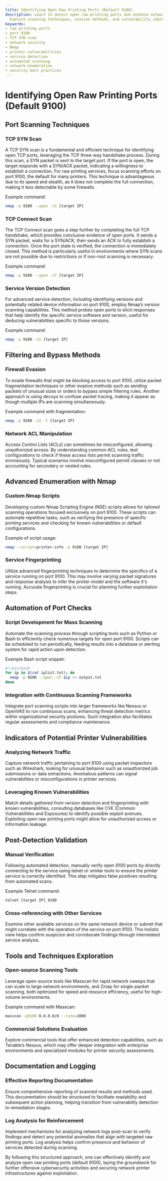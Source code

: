 ```yaml
---
title: Identifying Open Raw Printing Ports (Default 9100)
description: Learn to detect open raw printing ports and enhance network security.
  Explore scanning techniques, evasion methods, and vulnerability identification.
keywords:
- raw printing ports
- port 9100
- TCP SYN scan
- network security
- Nmap
- printer vulnerabilities
- service detection
- automated scanning
- network enumeration
- security best practices
---
```


# Identifying Open Raw Printing Ports (Default 9100)

## Port Scanning Techniques

### TCP SYN Scan
A TCP SYN scan is a fundamental and efficient technique for identifying open TCP ports, leveraging the TCP three-way handshake process. During this scan, a SYN packet is sent to the target port. If the port is open, the target responds with a SYN/ACK packet, indicating a willingness to establish a connection. For raw printing services, focus scanning efforts on port 9100, the default for many printers. This technique is advantageous due to its speed and stealth, as it does not complete the full connection, making it less detectable by some firewalls.

Example command:
```bash
nmap -p 9100 --open -sS [target IP]
```

### TCP Connect Scan
The TCP Connect scan goes a step further by completing the full TCP handshake, which provides conclusive evidence of open ports. It sends a SYN packet, waits for a SYN/ACK, then sends an ACK to fully establish a connection. Once the port state is verified, the connection is immediately closed. This method is particularly useful in environments where SYN scans are not possible due to restrictions or if non-root scanning is necessary.

Example command:
```bash
nmap -p 9100 --open -sT [target IP]
```

### Service Version Detection
For advanced service detection, including identifying versions and potentially related device information on port 9100, employ Nmap’s version scanning capabilities. This method probes open ports to elicit responses that help identify the specific service software and version, useful for deducing vulnerabilities specific to those versions.

Example command:
```bash
nmap -p 9100 -sV [target IP]
```

## Filtering and Bypass Methods

### Firewall Evasion
To evade firewalls that might be blocking access to port 9100, utilize packet fragmentation techniques or other evasive methods such as sending packets of unusual sizes or orders to bypass simple filtering rules. Another approach is using decoys to confuse packet tracing, making it appear as though multiple IPs are scanning simultaneously.

Example command with fragmentation:
```bash
nmap -p 9100 -sS -f [target IP]
```

### Network ACL Manipulation
Access Control Lists (ACLs) can sometimes be misconfigured, allowing unauthorized access. By understanding common ACL rules, test configurations to check if these access lists permit scanning traffic erroneously. Typical scenarios involve misconfigured permit clauses or not accounting for secondary or nested rules.

## Advanced Enumeration with Nmap

### Custom Nmap Scripts
Developing custom Nmap Scripting Engine (NSE) scripts allows for tailored scanning operations focused exclusively on port 9100. These scripts can automate repetitive tasks, such as verifying the presence of specific printing services and checking for known vulnerabilities or default configurations.

Example of script usage:
```bash
nmap --script=printer-info -p 9100 [target IP]
```

### Service Fingerprinting
Utilize advanced fingerprinting techniques to determine the specifics of a service running on port 9100. This may involve varying packet signatures and response analysis to infer the printer model and the software it's running. Accurate fingerprinting is crucial for planning further exploitation steps.

## Automation of Port Checks

### Script Development for Mass Scanning
Automate the scanning process through scripting tools such as Python or Bash to efficiently check numerous targets for open port 9100. Scripts can be scheduled to run periodically, feeding results into a database or alerting system for rapid action upon detection.

Example Bash script snippet:
```bash
#!/bin/bash
for ip in $(cat iplist.txt); do
  nmap -p 9100 --open -sT $ip >> output.txt
done
```

### Integration with Continuous Scanning Frameworks
Integrate port scanning scripts into larger frameworks like Nessus or OpenVAS to run continuous scans, enhancing threat detection metrics within organizational security postures. Such integration also facilitates regular assessments and compliance maintenance.

## Indicators of Potential Printer Vulnerabilities

### Analyzing Network Traffic
Capture network traffic pertaining to port 9100 using packet inspectors such as Wireshark, looking for unusual behavior such as unauthorized job submissions or data extractions. Anomalous patterns can signal vulnerabilities or misconfigurations in printer services.

### Leveraging Known Vulnerabilities
Match details gathered from version detection and fingerprinting with known vulnerabilities, consulting databases like CVE (Common Vulnerabilities and Exposures) to identify possible exploit avenues. Exploiting open raw printing ports might allow for unauthorized access or information leakage.

## Post-Detection Validation

### Manual Verification
Following automated detection, manually verify open 9100 ports by directly connecting to the service using telnet or similar tools to ensure the printer service is correctly identified. This step mitigates false positives resulting from automated scans.

Example Telnet command:
```bash
telnet [target IP] 9100
```

### Cross-referencing with Other Services
Examine other available services on the same network device or subnet that might correlate with the operation of the service on port 9100. This holistic view helps confirm suspicion and corroborate findings through interrelated service analysis.

## Tools and Techniques Exploration

### Open-source Scanning Tools
Leverage open-source tools like Masscan for rapid network sweeps that can scale to large network environments, and Zmap for single-packet scanning, both optimized for speed and resource efficiency, useful for high-volume environments.

Example command with Masscan:
```bash
masscan -p9100 0.0.0.0/0 --rate=1000
```

### Commercial Solutions Evaluation
Explore commercial tools that offer enhanced detection capabilities, such as Tenable’s Nessus, which may offer deeper integration with enterprise environments and specialized modules for printer security assessments.

## Documentation and Logging

### Effective Reporting Documentation
Ensure comprehensive reporting of scanned results and methods used. This documentation should be structured to facilitate readability and subsequent action planning, helping transition from vulnerability detection to remediation stages.

### Log Analysis for Reinforcement
Implement mechanisms for analyzing network logs post-scan to verify findings and detect any potential anomalies that align with targeted raw printing ports. Log analysis helps confirm presence and behavior of services detected during scanning.

By following this structured approach, one can effectively identify and analyze open raw printing ports (default 9100), laying the groundwork for further offensive cybersecurity activities and securing network printer infrastructures against exploitation.